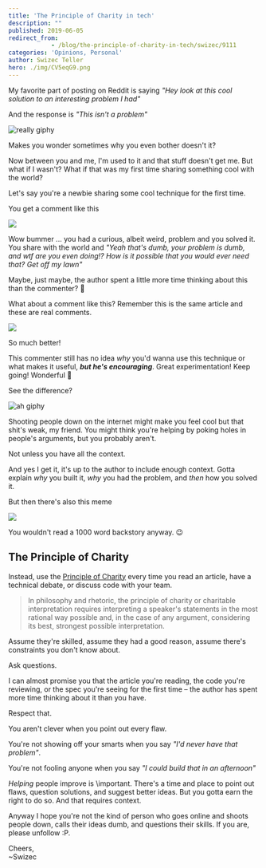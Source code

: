 ```yaml
---
title: 'The Principle of Charity in tech'
description: ""
published: 2019-06-05
redirect_from: 
            - /blog/the-principle-of-charity-in-tech/swizec/9111
categories: 'Opinions, Personal'
author: Swizec Teller
hero: ./img/CV5eqG9.png
---
```

My favorite part of posting on Reddit is saying _"Hey look at this cool solution to an interesting problem I had"_





And the response is _"This isn't a problem"_



![really giphy](./img/media-Pn1gZzAY38kbm-giphy.gif)



Makes you wonder sometimes why you even bother doesn't it?



Now between you and me, I'm used to it and that stuff doesn't get me. But what if I wasn't? What if that was my first time sharing something cool with the world?



Let's say you're a newbie sharing some cool technique for the first time.



You get a comment like this



![](./img/CV5eqG9.png)



Wow bummer ... you had a curious, albeit weird, problem and you solved it. You share with the world and _"Yeah that's dumb, your problem is dumb, and wtf are you even doing!? How is it possible that you would ever need that? Get off my lawn"_



Maybe, just maybe, the author spent a little more time thinking about this than the commenter? 🤔



What about a comment like this? Remember this is the same article and these are real comments.



![](./img/HZ0pN7s.png)



So much better!



This commenter still has no idea _why_ you'd wanna use this technique or what makes it useful, **_but he's encouraging_**. Great experimentation! Keep going! Wonderful 🙌



See the difference?



![ah giphy](./img/media-cXVRz41uYtSpAZGAwa-giphy.gif)



Shooting people down on the internet might make you feel cool but that shit's weak, my friend. You might think you're helping by poking holes in people's arguments, but you probably aren't.



Not unless you have all the context.



And yes I get it, it's up to the author to include enough context. Gotta explain _why_ you built it, _why_ you had the problem, and _then_ how you solved it.



But then there's also this meme



![](./img/buzzfeed-static-static-2018-01-9-17-asset-buzzfeed-prod-fastlane-03-anigif_sub-buzz-15980-1515536728-1.gif)



You wouldn't read a 1000 word backstory anyway. 😉



## The Principle of Charity



Instead, use the [Principle of Charity](https://en.wikipedia.org/wiki/Principle_of_charity) every time you read an article, have a technical debate, or discuss code with your team.



> In philosophy and rhetoric, the principle of charity or charitable interpretation requires interpreting a speaker's statements in the most rational way possible and, in the case of any argument, considering its best, strongest possible interpretation.



Assume they're skilled, assume they had a good reason, assume there's constraints you don't know about.



Ask questions.



I can almost promise you that the article you're reading, the code you're reviewing, or the spec you're seeing for the first time – the author has spent more time thinking about it than you have.



Respect that.



You aren't clever when you point out every flaw.



You're not showing off your smarts when you say _"I'd never have that problem"_.



You're not fooling anyone when you say _"I could build that in an afternoon"_



_Helping_ people improve is \\important. There's a time and place to point out flaws, question solutions, and suggest better ideas. But you gotta earn the right to do so. And that requires context.



Anyway I hope you're not the kind of person who goes online and shoots people down, calls their ideas dumb, and questions their skills. If you are, please unfollow :P.



Cheers,  
~Swizec